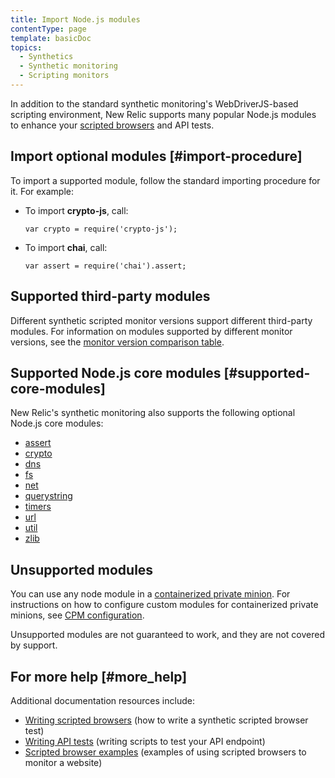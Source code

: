 ```yaml
---
title: Import Node.js modules
contentType: page
template: basicDoc
topics:
  - Synthetics
  - Synthetic monitoring
  - Scripting monitors
---
```


In addition to the standard synthetic monitoring's WebDriverJS-based scripting environment, New Relic supports many popular Node.js modules to enhance your [scripted browsers](/docs/synthetics/new-relic-synthetics/scripting-monitors/writing-scripted-browsers) and API tests.

## Import optional modules [#import-procedure]

To import a supported module, follow the standard importing procedure for it. For example:

* To import **crypto-js**, call:

  ```
  var crypto = require('crypto-js');
  ```
* To import **chai**, call:

  ```
  var assert = require('chai').assert;
  ```

## Supported third-party modules

Different synthetic scripted monitor versions support different third-party modules. For information on modules supported by different monitor versions, see the [monitor version comparison table](https://docs.newrelic.com/docs/synthetics/new-relic-synthetics/scripting-monitors/scripted-monitor-runtime-environment).

## Supported Node.js core modules [#supported-core-modules]

New Relic's synthetic monitoring also supports the following optional Node.js core modules:

* [assert](http://nodejs.org/api/assert.html)
* [crypto](http://nodejs.org/api/crypto.html)
* [dns](https://nodejs.org/api/dns.html)
* [fs](https://nodejs.org/api/fs.html)
* [net](https://nodejs.org/api/net.html)
* [querystring](http://nodejs.org/api/querystring.html)
* [timers](http://nodejs.org/api/timers.html)
* [url](http://nodejs.org/api/url.html)
* [util](http://nodejs.org/api/util.html)
* [zlib](https://nodejs.org/api/zlib.html)

## Unsupported modules

You can use any node module in a [containerized private minion](/docs/synthetics/new-relic-synthetics/private-locations/install-containerized-private-minions-cpms). For instructions on how to configure custom modules for containerized private minions, see [CPM configuration](/docs/synthetics/new-relic-synthetics/private-locations/containerized-private-minion-cpm-configuration#custom-modules).

Unsupported modules are not guaranteed to work, and they are not covered by support.

## For more help [#more_help]

Additional documentation resources include:

* [Writing scripted browsers](/docs/synthetics/new-relic-synthetics/scripting-monitors/writing-scripted-browsers) (how to write a synthetic scripted browser test)
* [Writing API tests](/docs/synthetics/new-relic-synthetics/scripting-monitors/writing-api-tests) (writing scripts to test your API endpoint)
* [Scripted browser examples](/docs/synthetics/new-relic-synthetics/scripting-monitors/scripted-browser-examples) (examples of using scripted browsers to monitor a website)
